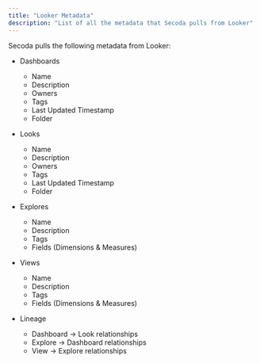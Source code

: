 ```yaml
---
title: "Looker Metadata"
description: "List of all the metadata that Secoda pulls from Looker"
---
```


Secoda pulls the following metadata from Looker:

* Dashboards  
   * Name  
   * Description  
   * Owners  
   * Tags  
   * Last Updated Timestamp  
   * Folder

* Looks  
   * Name  
   * Description  
   * Owners  
   * Tags  
   * Last Updated Timestamp  
   * Folder

* Explores  
   * Name  
   * Description  
   * Tags  
   * Fields (Dimensions & Measures)

* Views  
   * Name  
   * Description  
   * Tags  
   * Fields (Dimensions & Measures)

* Lineage  
   * Dashboard -> Look relationships  
   * Explore -> Dashboard relationships  
   * View -> Explore relationships